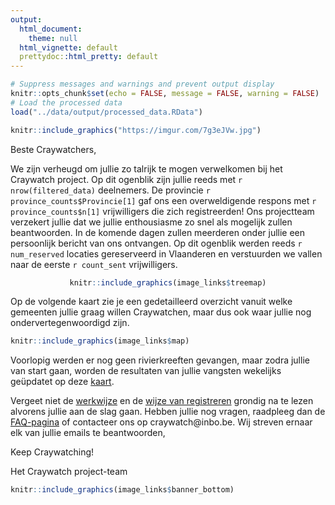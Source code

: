 ```yaml
---
output:
  html_document:
    theme: null
  html_vignette: default
  prettydoc::html_pretty: default
---
```


```r
# Suppress messages and warnings and prevent output display
knitr::opts_chunk$set(echo = FALSE, message = FALSE, warning = FALSE)
# Load the processed data
load("../data/output/processed_data.RData")
```

```r
knitr::include_graphics("https://imgur.com/7g3eJVw.jpg")
```

Beste Craywatchers,

We zijn verheugd om jullie zo talrijk te mogen verwelkomen bij het Craywatch project. Op dit ogenblik zijn jullie reeds met `r nrow(filtered_data)` deelnemers. De provincie `r province_counts$Provincie[1]` gaf ons een overweldigende respons met `r province_counts$n[1]` vrijwilligers die zich registreerden! 
Ons projectteam verzekert jullie dat we jullie enthousiasme zo snel als mogelijk zullen beantwoorden. In de komende dagen zullen meerderen onder jullie een persoonlijk bericht van ons  ontvangen. Op dit ogenblik werden reeds `r num_reserved` locaties gereserveerd in Vlaanderen en verstuurden we vallen naar de eerste `r count_sent` vrijwilligers. 

<div style="text-align: center;">
```r
knitr::include_graphics(image_links$treemap)
```
</div>

Op de volgende kaart zie je een gedetailleerd overzicht vanuit welke gemeenten jullie graag willen Craywatchen, maar dus ook waar jullie nog ondervertegenwoordigd zijn.

```r
knitr::include_graphics(image_links$map)
```

Voorlopig werden er nog geen rivierkreeften gevangen, maar zodra jullie van start gaan, worden de resultaten van jullie vangsten wekelijks geüpdatet op deze [kaart](https://craywatch.inbo.be/kaart/).

Vergeet niet de [werkwijze](http://craywatch.inbo.be/instructies/) en de [wijze van registreren](http://craywatch.inbo.be/waarnemingen/) grondig na te lezen alvorens jullie aan de slag gaan. Hebben jullie nog vragen, raadpleeg dan de [FAQ-pagina](http://craywatch.inbo.be/faq/) of contacteer ons op craywatch@inbo.be. Wij streven ernaar elk van jullie emails te beantwoorden,

Keep Craywatching!

Het Craywatch project-team

```r
knitr::include_graphics(image_links$banner_bottom)
```

